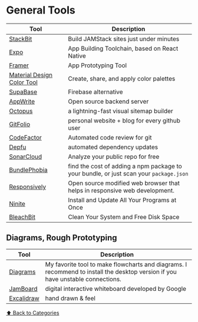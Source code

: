 # General Tools

| Tool                                                               | Description                                                                            |
| ------------------------------------------------------------------ | -------------------------------------------------------------------------------------- |
| [StackBit](https://stackbit.com/)                                  | Build JAMStack sites just under minutes                                                |
| [Expo](https://expo.io)                                            | App Building Toolchain, based on React Native                                          |
| [Framer](https://framer.com)                                       | App Prototyping Tool                                                                   |
| [Material Design Color Tool](https://material.io/resources/color/) | Create, share, and apply color palettes                                                |
| [SupaBase](https://supabase.io)                                    | Firebase alternative                                                                   |
| [AppWrite](https://appwrite.io)                                    | Open source backend server                                                             |
| [Octopus](https://octopus.do)                                      | a lightning-fast visual sitemap builder                                                |
| [GitFolio](https://github.com/imfunniee/gitfolio)                  | personal website + blog for every github user                                          |
| [CodeFactor](https://codefactor.io)                                | Automated code review for git                                                          |
| [Depfu](https://depfu.com/)                                        | automated dependency updates                                                           |
| [SonarCloud](https://sonarcloud.io/)                               | Analyze your public repo for free                                                      |
| [BundlePhobia](https://bundlephobia.com/)                          | find the cost of adding a npm package to your bundle, or just scan your `package.json` |
| [Responsively](https://responsively.app/)                          | Open source modified web browser that helps in responsive web development.             |
| [Ninite](https://ninite.com/)                                      | Install and Update All Your Programs at Once                                           |
| [BleachBit](https://www.bleachbit.org/)                            | Clean Your System and Free Disk Space                                                  |

## Diagrams, Rough Prototyping

| Tool                                     | Description                                                                                                                    |
| ---------------------------------------- | ------------------------------------------------------------------------------------------------------------------------------ |
| [Diagrams](https://www.diagrams.net/)    | My favorite tool to make flowcharts and diagrams. I recommend to install the desktop version if you have unstable connections. |
| [JamBoard](https://jamboard.google.com/) | digital interactive whiteboard developed by Google                                                                             |
| [Excalidraw](https://excalidraw.com/)    | hand drawn & feel                                                                                                              |

[⬆️ Back to Categories](/bookmarks)
